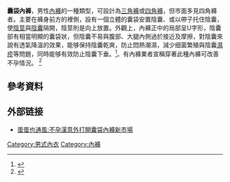 
'''囊袋內褲'''，男性[[內褲|內褲]]的一種類型，可設計為[[三角褲|三角褲]]或[[四角褲|四角褲]]，但市面多見四角褲者。主要在褲身前方的裡側，設有一個立體的囊袋安置陰囊、或以帶子托住陰囊，使[[陰莖|陰莖]]與[[陰囊|陰囊]]隔開，陰莖則是向上放置。外觀上，內褲正中的局部呈U字形，陰囊部有相當明顯的囊袋狀，但陰囊不易與腹部、大腿內側過於接近及摩擦，對陰囊來說有透氣降溫的效果，能够保持陰囊乾爽，防止悶熱潮濕，減少细菌繁殖與陰囊[[濕疹|濕疹]]等問題，同時能够有效防止陰囊下垂。<ref>{{Cite web |url =http://www.mimineiyi.com/2013/0128/926.shtml |title =男士U凸内裤与囊袋内裤的区别 |publisher =蜜蜜內衣網 |access-date =2015-09-28 |archive-url =https://web.archive.org/web/20150929092914/http://www.mimineiyi.com/2013/0128/926.shtml |archive-date =2015-09-29 |dead-url =yes }}</ref>。有內褲業者宣稱穿著此種內褲可改善不孕情況。
<ref>{{Cite web |url = http://www.appledaily.com.tw/appledaily/article/finance/20041018/1315356/ |title = 蛋蛋也通風:不孕漢意外打開囊袋內褲新市場 |date = 2004年10月18日 |publisher = 蘋果日報 |accessdate = 2015年9月28日 |archive-date = 2015年9月29日 |archive-url = https://web.archive.org/web/20150929000954/http://www.appledaily.com.tw/appledaily/article/finance/20041018/1315356/ |dead-url = no }}</ref>

== 參考資料 ==
{{reflist}}

== 外部链接 ==
* [http://www.appledaily.com.tw/appledaily/article/finance/20041018/1315356/ 蛋蛋也通風:不孕漢意外打開囊袋內褲新市場]{{Wayback|url=http://www.appledaily.com.tw/appledaily/article/finance/20041018/1315356/ |date=20150929000954 }}

[[Category:男式內衣|Category:男式內衣]]
[[Category:內褲|Category:內褲]]